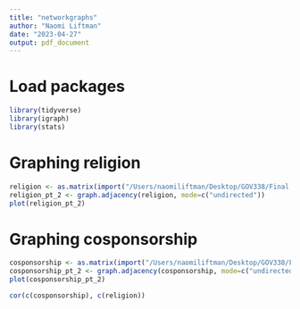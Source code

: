 ```yaml
---
title: "networkgraphs"
author: "Naomi Liftman"
date: "2023-04-27"
output: pdf_document
---
```

# Load packages
```r
library(tidyverse)
library(igraph)
library(stats)
```

# Graphing religion
```r
religion <- as.matrix(import("/Users/naomiliftman/Desktop/GOV338/Final Project/Final Datasets/first models/matrix_religion_112.csv"))
religion_pt_2 <- graph.adjacency(religion, mode=c("undirected"))
plot(religion_pt_2)
```
# Graphing cosponsorship
```r
cosponsorship <- as.matrix(import("/Users/naomiliftman/Desktop/GOV338/Final Project/Final Datasets/first models/adjacency_cospons_112.csv"))
cosponsorship_pt_2 <- graph.adjacency(cosponsorship, mode=c("undirected"))
plot(cosponsorship_pt_2)
```

```r
cor(c(cosponsorship), c(religion))
```








